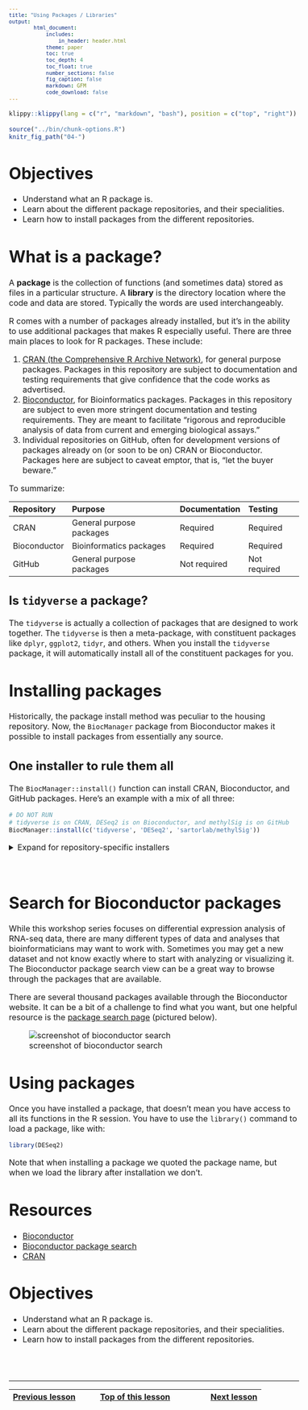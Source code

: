 ```yaml
---
title: "Using Packages / Libraries"
output:
        html_document:
            includes:
                in_header: header.html
            theme: paper
            toc: true
            toc_depth: 4
            toc_float: true 
            number_sections: false
            fig_caption: false
            markdown: GFM
            code_download: false
---
```


<style type="text/css">

body, td {
   font-size: 16px;
}
code.r{
  font-size: 12px;
}
pre {
  font-size: 12px
}

</style>

```r
klippy::klippy(lang = c("r", "markdown", "bash"), position = c("top", "right"))
```

```r
source("../bin/chunk-options.R")
knitr_fig_path("04-")
```

<!-- example of rendered lesson https://datacarpentry.org/genomics-r-intro/02-r-basics/index.html -->

# Objectives

- Understand what an R package is.
- Learn about the different package repositories, and their specialities.
- Learn how to install packages from the different repositories.

# What is a package?

A **package** is the collection of functions (and sometimes data) stored as files in a particular structure. A **library** is the directory location where the code and data are stored. Typically the words are used interchangeably.

R comes with a number of packages already installed, but it's in the ability to use additional packages that makes R especially useful. There are three main places to look for R packages. These include:

1. [CRAN (the Comprehensive R Archive Network)](https://cran.r-project.org/), for general purpose packages. Packages in this repository are subject to documentation and testing requirements that give confidence that the code works as advertised.
2. [Bioconductor](https://bioconductor.org/), for Bioinformatics packages. Packages in this repository are subject to even more stringent documentation and testing requirements. They are meant to facilitate "rigorous and reproducible analysis of data from current and emerging biological assays."
3. Individual repositories on GitHub, often for development versions of packages already on (or soon to be on) CRAN or Bioconductor. Packages here are subject to caveat emptor, that is, "let the buyer beware."

To summarize:

| Repository | Purpose | Documentation | Testing |
| :--- | :--- | :--- | :--- |
| CRAN | General purpose packages | Required | Required |
| Bioconductor | Bioinformatics packages | Required | Required |
| GitHub | General purpose packages | Not required | Not required |

## Is `tidyverse` a package?

The `tidyverse` is actually a collection of packages that are designed to work together. The `tidyverse` is then a meta-package, with constituent packages like `dplyr`, `ggplot2`, `tidyr`, and others. When you install the `tidyverse` package, it will automatically install all of the constituent packages for you.

# Installing packages

Historically, the package install method was peculiar to the housing repository. Now, the `BiocManager` package from Bioconductor makes it possible to install packages from essentially any source.

## One installer to rule them all

The `BiocManager::install()` function can install CRAN, Bioconductor, and GitHub packages. Here's an example with a mix of all three:

```r
# DO NOT RUN
# tidyverse is on CRAN, DESeq2 is on Bioconductor, and methylSig is on GitHub
BiocManager::install(c('tidyverse', 'DESeq2', 'sartorlab/methylSig'))
```

<details>
  <summary>Expand for repository-specific installers</summary>
<h3>From CRAN</h3>

To install a package from CRAN, you can run something like:

```r
# Do not run, this is already installed for us
install.packages('tidyverse')
```

<h3>From Bioconductor</h3>

To install a package from Bioconductor, you first need the `BiocManager` package. Then you can give the name of the package to the installer, as in:

```r
# Do not run
install.packages('BiocManager')

# The :: notation before the install() tells R to use the function from BiocManager
BiocManager::install('DESeq2')
```

<h3>From GitHub</h3>

To install packages from GitHub one can use the `remotes::install_github()` function. For example:

```r
# Do not run
# To install the package at https://github.com/sartorlab/methylSig/
# The format is <repository_owner>/<repository_name>
remotes::install_github('sartorlab/methylSig')
```
</details>
<br>

# Search for Bioconductor packages

While this workshop series focuses on differential expression analysis of RNA-seq data, there are many different types of data and analyses that bioinformaticians may want to work with. Sometimes you may get a new dataset and not know exactly where to start with analyzing or visualizing it. The Bioconductor package search view can be a great way to browse through the packages that are available.

There are several thousand packages available through the Bioconductor website. It can be a bit of a challenge to find what you want, but one helpful resource is the [package search page](https://bioconductor.org/packages/release/BiocViews.html#___Software) (pictured below).

![screenshot of bioconductor search](images/bioconductor_search.png)

# Using packages

Once you have installed a package, that doesn't mean you have access to all its functions in the R session. You have to use the `library()` command to load a package, like with:

```r
library(DESeq2)
```

Note that when installing a package we quoted the package name, but when we load the library after installation we don't.

# Resources

- [Bioconductor](https://bioconductor.org/)
- [Bioconductor package search](https://bioconductor.org/packages/release/BiocViews.html#___Software)
- [CRAN](https://cran.r-project.org/)

# Objectives

- Understand what an R package is.
- Learn about the different package repositories, and their specialities.
- Learn how to install packages from the different repositories.

<br/>
<br/>
<hr/>
| [Previous lesson](r-02-exploration-dplyr.html) | [Top of this lesson](#top) | [Next lesson](r-05-help.html) |
| :--- | :----: | ---: |